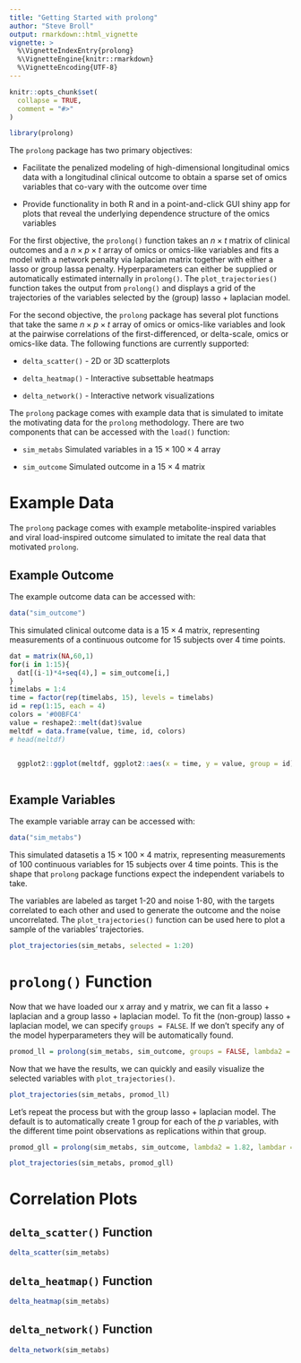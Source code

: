 ```yaml
---
title: "Getting Started with prolong"
author: "Steve Broll"
output: rmarkdown::html_vignette
vignette: >
  %\VignetteIndexEntry{prolong}
  %\VignetteEngine{knitr::rmarkdown}
  %\VignetteEncoding{UTF-8}
---
```


```r
knitr::opts_chunk$set(
  collapse = TRUE,
  comment = "#>"
)

```

```r
library(prolong)
```


The `prolong` package has two primary objectives:

* Facilitate the penalized modeling of high-dimensional longitudinal omics data with a longitudinal clinical outcome to obtain a sparse set of omics variables that co-vary with the outcome over time

* Provide functionality in both R and in a point-and-click GUI shiny app for plots that reveal the underlying dependence structure of the omics variables

For the first objective, the `prolong()` function takes an $n \times t$ matrix of clinical outcomes and a $n \times p \times t$ array of omics or omics-like variables and fits a model with a network penalty via laplacian matrix together with either a lasso or group lassa penalty. Hyperparameters can either be supplied or automatically estimated internally in `prolong()`. The `plot_trajectories()` function takes the output from `prolong()` and displays a grid of the trajectories of the variables selected by the (group) lasso + laplacian model. 

For the second objective, the `prolong` package has several plot functions that take the same $n \times p \times t$ array of omics or omics-like variables and look at the pairwise correlations of the first-differenced, or delta-scale, omics or omics-like data. The following functions are currently supported: 

* `delta_scatter()` - 2D or 3D scatterplots 

* `delta_heatmap()` - Interactive subsettable heatmaps

* `delta_network()` - Interactive network visualizations

The `prolong` package comes with example data that is simulated to imitate the motivating data for the `prolong` methodology. There are two components that can be accessed with the `load()` function: 

* `sim_metabs` Simulated variables in a $15 \times 100 \times 4$ array

* `sim_outcome` Simulated outcome in a $15 \times 4$ matrix

# Example Data

The `prolong` package comes with example metabolite-inspired variables and viral load-inspired outcome simulated to imitate the real data that motivated `prolong`.

## Example Outcome

The example outcome data can be accessed with:


```r
data("sim_outcome")
```

This simulated clinical outcome data is a $15 \times 4$ matrix, representing measurements of a continuous outcome for 15 subjects over 4 time points. 

```r
dat = matrix(NA,60,1)
for(i in 1:15){
  dat[(i-1)*4+seq(4),] = sim_outcome[i,]
}
timelabs = 1:4
time = factor(rep(timelabs, 15), levels = timelabs)
id = rep(1:15, each = 4)
colors = '#00BFC4'
value = reshape2::melt(dat)$value
meltdf = data.frame(value, time, id, colors)
# head(meltdf)


  ggplot2::ggplot(meltdf, ggplot2::aes(x = time, y = value, group = id)) + ggplot2::geom_line(color = colors) + ggplot2::theme(legend.position = "none") +ggplot2::xlab("Time") + ggplot2::ylab("Outcome")
                         
```

## Example Variables

The example variable array can be accessed with:

```r
data("sim_metabs")
```


This simulated datasetis a $15 \times 100 \times 4$ matrix, representing measurements of 100 continuous variables for 15 subjects over 4 time points. This is the shape that `prolong` package functions expect the independent variabels to take.

The variables are labeled as target 1-20 and noise 1-80, with the targets correlated to each other and used to generate the outcome and the noise uncorrelated. The `plot_trajectories()` function can be used here to plot a sample of the variables' trajectories.

```r
plot_trajectories(sim_metabs, selected = 1:20)
```

# `prolong()` Function

Now that we have loaded our x array and y matrix, we can fit a lasso + laplacian and a group lasso + laplacian model. To fit the (non-group) lasso + laplacian model, we can specify `groups = FALSE`. If we don't specify any of the model hyperparameters they will be automatically found.

```r
promod_ll = prolong(sim_metabs, sim_outcome, groups = FALSE, lambda2 = 0.2374421, lambdar = 0.2229402)
```

Now that we have the results, we can quickly and easily visualize the selected variables with `plot_trajectories()`.

```r
plot_trajectories(sim_metabs, promod_ll)
```

Let's repeat the process but with the group lasso + laplacian model. The default is to automatically create 1 group for each of the $p$ variables, with the different time point observations as replications within that group.

```r
promod_gll = prolong(sim_metabs, sim_outcome, lambda2 = 1.82, lambdar = 0.5, foldid = c(rep(rep(1:5,each = 3),3)))
```


```r
plot_trajectories(sim_metabs, promod_gll)
```

# Correlation Plots

## `delta_scatter()` Function

```r
delta_scatter(sim_metabs)
```

## `delta_heatmap()` Function

```r
delta_heatmap(sim_metabs)
```

## `delta_network()` Function

```r
delta_network(sim_metabs)
```

